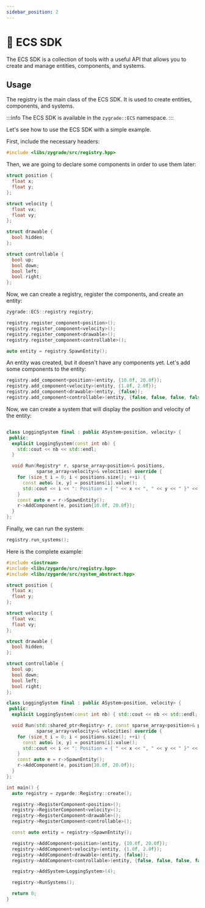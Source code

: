 ```yaml
---
sidebar_position: 2
---
```


# 🧩 ECS SDK

The ECS SDK is a collection of tools with a useful API that allows you to create and manage entities, components, and systems.

## Usage

The registry is the main class of the ECS SDK. It is used to create entities, components, and systems.

:::info
The ECS SDK is available in the `zygrade::ECS` namespace.
:::

Let's see how to use the ECS SDK with a simple example.

First, include the necessary headers:

```cpp
#include <libs/zygrade/src/registry.hpp>
````

Then, we are going to declare some components in order to use them later:

```cpp
struct position {
  float x;
  float y;
};

struct velocity {
  float vx;
  float vy;
};

struct drawable {
  bool hidden;
};

struct controllable {
  bool up;
  bool down;
  bool left;
  bool right;
};
```

Now, we can create a registry, register the components, and create an entity:

```cpp
zygrade::ECS::registry registry;

registry.register_component<position>();
registry.register_component<velocity>();
registry.register_component<drawable>();
registry.register_component<controllable>();

auto entity = registry.SpawnEntity();
```

An entity was created, but it doesn't have any components yet. Let's add some components to the entity:

```cpp
registry.add_component<position>(entity, {10.0f, 20.0f});
registry.add_component<velocity>(entity, {1.0f, 2.0f});
registry.add_component<drawable>(entity, {false});
registry.add_component<controllable>(entity, {false, false, false, false});
```

Now, we can create a system that will display the position and velocity of the entity:

```cpp

class LoggingSystem final : public ASystem<position, velocity> {
 public:
  explicit LoggingSystem(const int nb) {
    std::cout << nb << std::endl;
  }

  void Run(Registry* r, sparse_array<position>& positions,
           sparse_array<velocity>& velocities) override {
    for (size_t i = 0; i < positions.size(); ++i) {
      const auto& [x, y] = positions[i].value();
      std::cout << i << ": Position = { " << x << ", " << y << " }" << std::endl;
    }
    const auto e = r->SpawnEntity();
    r->AddComponent(e, position{10.0f, 20.0f});
  }
};

```

Finally, we can run the system:

```cpp
registry.run_systems();
```

Here is the complete example:

```cpp
#include <iostream>
#include <libs/zygarde/src/registry.hpp>
#include <libs/zygarde/src/system_abstract.hpp>

struct position {
  float x;
  float y;
};

struct velocity {
  float vx;
  float vy;
};

struct drawable {
  bool hidden;
};

struct controllable {
  bool up;
  bool down;
  bool left;
  bool right;
};

class LoggingSystem final : public ASystem<position, velocity> {
 public:
  explicit LoggingSystem(const int nb) { std::cout << nb << std::endl; }

  void Run(std::shared_ptr<Registry> r, const sparse_array<position>& positions,
           sparse_array<velocity>& velocities) override {
    for (size_t i = 0; i < positions.size(); ++i) {
      const auto& [x, y] = positions[i].value();
      std::cout << i << ": Position = { " << x << ", " << y << " }" << std::endl;
    }
    const auto e = r->SpawnEntity();
    r->AddComponent(e, position{10.0f, 20.0f});
  }
};

int main() {
  auto registry = zygarde::Registry::create();

  registry->RegisterComponent<position>();
  registry->RegisterComponent<velocity>();
  registry->RegisterComponent<drawable>();
  registry->RegisterComponent<controllable>();

  const auto entity = registry->SpawnEntity();

  registry->AddComponent<position>(entity, {10.0f, 20.0f});
  registry->AddComponent<velocity>(entity, {1.0f, 2.0f});
  registry->AddComponent<drawable>(entity, {false});
  registry->AddComponent<controllable>(entity, {false, false, false, false});

  registry->AddSystem<LoggingSystem>(4);

  registry->RunSystems();

  return 0;
}
```
